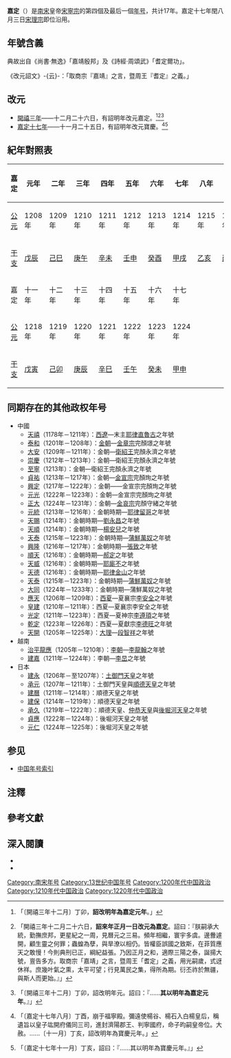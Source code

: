 {{Eranamebox|年号=嘉定
|起讫时间= 1208年－1224年
|政权= [[南宋|南宋]]
|帝王=[[宋寧宗|宋寧宗]]
|历时= 17年
|timeline=<timeline>
ImageSize  = width:200 height:50
PlotArea   = width:180 height:30 left:10 bottom:20
TimeAxis   = orientation:horizontal
DateFormat = yyyy
Period     = from:1127 till:1279
AlignBars  = early
ScaleMajor = increment:50 start:1127
Colors =
  id:canvas value:rgb(1,1,0.85)
BackgroundColors = canvas:canvas
PlotData =
  width:15 color:black
  bar:era from:start till:end
  bar:era from:1194 till:1224 color:red
  bar:era from:1208 till:1224 color:green 
</timeline>
|说明= <span style="color: green">嘉定</span>在<span style="color: red">宋寧宗</span>及'''南宋'''时期的位置。
}}
'''嘉定'''（{{kj|1208年||1224年|}}）是[[南宋|南宋]]皇帝[[宋寧宗|宋寧宗]]的第四個及最后一個[[年号|年号]]，共计17年。嘉定十七年閏八月三日[[宋理宗|宋理宗]]即位沿用。{{noteTag|李崇智作宋理宗八月即位，<ref>李崇智《中國歷代年號考》，第167頁。</ref>根據《宋史·理宗紀》，宋理宗實際在閏八月三日即位。}}

==年號含義==
典故出自《尚書·無逸》「嘉靖殷邦」及《詩經·周頌武》「耆定爾功」。

《改元詔文》-{云}-：「取商宗『嘉靖』之言，暨周王『耆定』之義。」

==改元==
*[[1207年|開禧三年]]——十二月二十六日，有詔明年改元嘉定。<ref>{{cite wikisource|title=宋史本紀第三十八寧宗二|last=脫脫|wslink=zh:宋史/卷038}}「〔開禧三年十二月〕丁卯，'''詔改明年為嘉定元年'''。」</ref><ref>{{cite wikisource|title=宋會要輯稿禮五十四|last=徐松|wslink=zh:宋會要輯稿/卷078}}「開禧三年十二月二十六日，'''詔來年正月一日改元為嘉定'''。詔曰：『朕嗣承大統，勤撫庶邦，更星紀之一周，見曆元之三易。頻年相繼，寰宇多虞。邊釁遽開，顧生靈之何罪；蟲蝗為孽，與旱潦以相仍。皆權臣誤國之致斯，在菲質應天之敢慢！今則典刑已正，綱紀益張。乃因正月之和，適際三陽之泰，誕揚大號，亶告多方。取商宗「嘉靖」之言，暨周王「耆定」之義，用光嗣歲，式迓休祥。庶幾叶氣之熏，太平可望；行見萬民之集，得所為期。衍丕祚於無疆，與斯人而更始。』」</ref><ref>{{cite wikisource|title=宋史全文卷二十九下|last=佚名|wslink=zh:宋史全文 (四庫全書本)/卷29下}}「〔開禧三年十二月〕丁卯，詔改明年元。詔曰：『……'''其以明年為嘉定元年'''。』」</ref>
*[[1224年|嘉定十七年]]——十一月二十五日，有詔明年改元寶慶。<ref>{{cite wikisource|title=宋史本紀第四十一理宗一|last=脫脫|wslink=zh:宋史/卷041}}「〔嘉定十七年八月〕丁酉，崩于福寧殿。彌遠使楊谷、楊石入白楊皇后，稱遺旨以皇子竑開府儀同三司，進封濟陽郡王、判寧國府，命子昀嗣皇帝位。大赦。……〔十一月〕丁亥，詔改明年為寶慶元年。」</ref><ref>{{cite wikisource|title=宋史全文卷三十一|last=佚名|wslink=zh:宋史全文 (四庫全書本)/卷31}}「〔嘉定十七年十一月〕丁亥，詔曰：『……其以明年為寶慶元年。』」</ref>

==紀年對照表==
{| class="wikitable"  style="text-align:center;"
!嘉定!!元年!!二年!!三年!!四年!!五年!!六年!!七年!!八年!!九年!!十年
|-
![[公元|公元]]
|1208年||1209年||1210年||1211年||1212年||1213年||1214年||1215年||1216年||1217年
|-
![[干支|干支]]
|[[戊辰|戊辰]]||[[己巳|己巳]]||[[庚午|庚午]]||[[辛未|辛未]]||[[壬申|壬申]]||[[癸酉|癸酉]]||[[甲戌|甲戌]]||[[乙亥|乙亥]]||[[丙子|丙子]]||[[丁丑|丁丑]]
|-
!嘉定!!十一年!!十二年!!十三年!!十四年!!十五年!!十六年!!十七年
|-
![[公元|公元]]
|1218年||1219年||1220年||1221年||1222年||1223年||1224年
|-
![[干支|干支]]
|[[戊寅|戊寅]]||[[己卯|己卯]]||[[庚辰|庚辰]]||[[辛巳|辛巳]]||[[壬午|壬午]]||[[癸未|癸未]]||[[甲申|甲申]]
|}

==同期存在的其他政权年号==
*中國
**[[天禧_(西遼)|天禧]]（1178年－1211年）：[[西遼|西遼]]—末主[[耶律直魯古|耶律直魯古]]之年號
**[[泰和_(金朝)|泰和]]（1201年－1208年）：[[金朝|金朝]]—[[金章宗|金章宗]]完顏璟之年號
**[[大安_(金朝)|大安]]（1209年－1211年）：金朝—[[衛紹王|衛紹王]]完顏永濟之年號
**[[崇慶|崇慶]]（1212年－1213年）：金朝—衛紹王完顏永濟之年號
**[[至寧|至寧]]（1213年）：金朝—衛紹王完顏永濟之年號
**[[貞祐|貞祐]]（1213年－1217年）：金朝—[[金宣宗|金宣宗]]完顏珣之年號
**[[興定|興定]]（1217年－1222年）：金朝——金宣宗完顏珣之年號
**[[元光_(金朝)|元光]]（1222年－1223年）：金朝—金宣宗完顏珣之年號
**[[正大|正大]]（1224年－1231年）：金朝—[[金哀宗|金哀宗]]完顏守緒之年號
**[[元統_(耶律留哥)|元統]]（1213年－1216年）：金朝時期—[[耶律留哥|耶律留哥]]之年號
**[[天賜_(劉永昌)|天賜]]（1214年）：金朝時期—[[劉永昌|劉永昌]]之年號
**[[天順_(楊安兒)|天順]]（1214年）：金朝時期—[[楊安兒|楊安兒]]之年號
**[[天泰|天泰]]（1215年－1223年）：金朝時期—[[蒲鮮萬奴|蒲鮮萬奴]]之年號
**[[興隆_(張致)|興隆]]（1216年－1217年）：金朝時期—[[張致|張致]]之年號
**[[順天_(郝定)|順天]]（1216年）：金朝時期—[[郝定|郝定]]之年號
**[[天威|天威]]（1216年）：金朝時期—[[耶廝不|耶廝不]]之年號
**[[天德_(金山)|天德]]（1216年）：金朝時期—[[耶律金山|耶律金山]]之年號
**[[天泰|天泰]]（1215年－1223年）：金朝時期—[[蒲鮮萬奴|蒲鮮萬奴]]之年號
**[[大同_(蒲鮮萬奴)|大同]]（1224年－1233年）：金朝時期—蒲鮮萬奴之年號
**[[應天_(西夏)|應天]]（1206年－1209年）：[[西夏|西夏]]—夏襄宗[[李安全|李安全]]之年號
**[[皇建_(西夏)|皇建]]（1210年－1211年）：西夏—夏襄宗李安全之年號
**[[光定|光定]]（1211年－1223年）：西夏—夏神宗[[李遵頊|李遵頊]]之年號
**[[乾定|乾定]]（1223年－1226年）：西夏—夏獻宗[[李德旺|李德旺]]之年號
**[[天開|天開]]（1205年－1225年）：[[大理國|大理]]—[[段智祥|段智祥]]之年號
*越南
**[[治平龍應|治平龍應]]（1205年－1210年）：[[李朝_(越南)|李朝]]—[[李龍翰|李龍翰]]之年號
**[[建嘉|建嘉]]（1211年－1224年）：李朝—[[李旵|李旵]]之年號
*日本
**[[建永|建永]]（1206年－至1207年）：[[土御門天皇|土御門天皇]]之年號
**[[承元|承元]]（1207年－1211年）：土御門天皇與[[順德天皇|順德天皇]]之年號
**[[建曆|建曆]]（1211年－1214年）：順德天皇之年號
**[[建保|建保]]（1214年－1219年）：順德天皇之年號
**[[承久|承久]]（1219年－1222年）：順德天皇、[[仲恭天皇|仲恭天皇]]與[[後堀河天皇|後堀河天皇]]之年號
**[[貞應|貞應]]（1222年－1224年）：後堀河天皇之年號
**[[元仁|元仁]]（1224年－1225年）：後堀河天皇之年號

==参见==
*[[中国年号列表#南宋|中国年号索引]]

==注釋==
{{NoteFoot}}

==參考文獻==
{{Reflist}}

==深入閱讀==
<div>
*{{Cite book|author=[[李崇智|李崇智]]|title=中國歷代年號考|format=|url=|date=2004年12月|publisher=中華書局|location=北京|id=ISBN 7101025129}}
*{{Cite book|author=[[鄧洪波|鄧洪波]]|title=東亞歷史年表|format=pdf|url=http://www.eastasia.ntu.edu.tw/chinese/05_a04.htm|date=2005年3月|publisher=國立臺灣大學東亞經典與文化研究計劃|location=臺北|id=ISBN 9789860005189|access-date=2021-11-21|archive-date=2007-08-25|archive-url=https://web.archive.org/web/20070825002742/http://www.eastasia.ntu.edu.tw/chinese/05_a04.htm|dead-url=no}}
</div>

{{年号|[[开禧|开禧]]|[[中国年号索引|南宋年号]]|[[宝庆|宝庆]]}}
{{宋朝年號}}

[[Category:南宋年号|Category:南宋年号]]
[[Category:13世纪中国年号|Category:13世纪中国年号]]
[[Category:1200年代中国政治|Category:1200年代中国政治]]
[[Category:1210年代中国政治|Category:1210年代中国政治]]
[[Category:1220年代中国政治|Category:1220年代中国政治]]